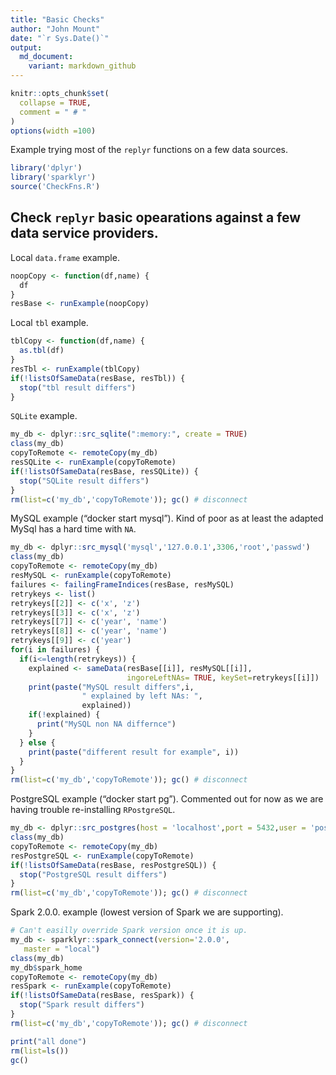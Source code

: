 ```yaml
---
title: "Basic Checks"
author: "John Mount"
date: "`r Sys.Date()`"
output:
  md_document:
    variant: markdown_github
---
```


```r
knitr::opts_chunk$set(
  collapse = TRUE,
  comment = " # "
)
options(width =100)
```

Example trying most of the `replyr` functions on a few data sources.

```r
library('dplyr')
library('sparklyr')
source('CheckFns.R')
```


Check `replyr` basic opearations against a few data service providers.
-------------


Local `data.frame` example.

```r
noopCopy <- function(df,name) {
  df
}
resBase <- runExample(noopCopy)
```

Local `tbl` example.

```r
tblCopy <- function(df,name) {
  as.tbl(df)
}
resTbl <- runExample(tblCopy)
if(!listsOfSameData(resBase, resTbl)) {
  stop("tbl result differs")
}
```

`SQLite` example.

```r
my_db <- dplyr::src_sqlite(":memory:", create = TRUE)
class(my_db)
copyToRemote <- remoteCopy(my_db)
resSQLite <- runExample(copyToRemote)
if(!listsOfSameData(resBase, resSQLite)) {
  stop("SQLite result differs")
}
rm(list=c('my_db','copyToRemote')); gc() # disconnect
```

MySQL example ("docker start mysql").  Kind of poor as at least the adapted MySql 
has a hard time with `NA`.

```r
my_db <- dplyr::src_mysql('mysql','127.0.0.1',3306,'root','passwd')
class(my_db)
copyToRemote <- remoteCopy(my_db)
resMySQL <- runExample(copyToRemote)
failures <- failingFrameIndices(resBase, resMySQL) 
retrykeys <- list()
retrykeys[[2]] <- c('x', 'z')
retrykeys[[3]] <- c('x', 'z')
retrykeys[[7]] <- c('year', 'name')
retrykeys[[8]] <- c('year', 'name')
retrykeys[[9]] <- c('year')
for(i in failures) {
  if(i<=length(retrykeys)) {
    explained <- sameData(resBase[[i]], resMySQL[[i]],
                          ingoreLeftNAs= TRUE, keySet=retrykeys[[i]])
    print(paste("MySQL result differs",i,
                " explained by left NAs: ",
                explained))
    if(!explained) {
      print("MySQL non NA differnce")
    }
  } else {
    print(paste("different result for example", i))
  }
}
rm(list=c('my_db','copyToRemote')); gc() # disconnect
```

PostgreSQL example ("docker start pg").
Commented out for now as we are having trouble re-installing `RPostgreSQL`.

```r
my_db <- dplyr::src_postgres(host = 'localhost',port = 5432,user = 'postgres',password = 'pg')
class(my_db)
copyToRemote <- remoteCopy(my_db)
resPostgreSQL <- runExample(copyToRemote)
if(!listsOfSameData(resBase, resPostgreSQL)) {
  stop("PostgreSQL result differs")
}
rm(list=c('my_db','copyToRemote')); gc() # disconnect
```

Spark 2.0.0. example (lowest version of Spark we are supporting).

```r
# Can't easilly override Spark version once it is up.
my_db <- sparklyr::spark_connect(version='2.0.0', 
   master = "local")
class(my_db)
my_db$spark_home
copyToRemote <- remoteCopy(my_db)
resSpark <- runExample(copyToRemote)
if(!listsOfSameData(resBase, resSpark)) {
  stop("Spark result differs")
}
rm(list=c('my_db','copyToRemote')); gc() # disconnect
```

```r
print("all done")
rm(list=ls())
gc()
```
